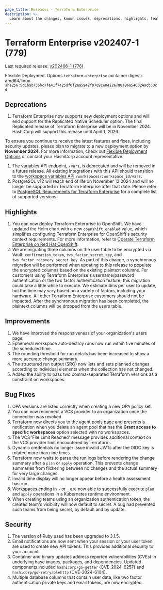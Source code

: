 ```yaml
---
page_title: Releases - Terraform Enterprise
description: >-
  Learn about the changes, known issues, deprecations, highlights, features, improvements, bug fixes, and security fixes for the v202407-1 (779) release.
---
```


# Terraform Enterprise v202407-1 (779)

Last required release: [v202406-1 (776)](/terraform/enterprise/releases/2024/v202406-1)

Flexible Deployment Options `terraform-enterprise` container digest: amd64/linux `sha256:5d1bab736bc7fe41f7425df0f2ea5942f97091e8422e788a86a540324acb50cd`


## Deprecations
1. Terraform Enterprise now supports new deployment options and will end support for the Replicated Native Scheduler option. The final Replicated release of Terraform Enterprise will be in November 2024. HashiCorp will support this release until April 1, 2026.

  To ensure you continue to receive the latest features and fixes, including security updates, please plan to migrate to a new deployment option by **November 2024**. For more information, check out [Flexible Deployment Options](/terraform/enterprise/flexible-deployments/) or contact your HashiCorp account representative.
1. The variables API endpoint, `/vars`, is deprecated and will be removed in a future release. All existing integrations with this API should transition to the [workspace variables API](/terraform/cloud-docs/api-docs/workspace-variables) `/workspaces/:workspace_id/vars`.
1. PostgreSQL v12 will reach end of life on November 12 2024 and will no longer be supported in Terraform Enterprise after that date. Please refer to [PostgreSQL Requirements for Terraform Enterprise](/terraform/enterprise/flexible-deployments/install/requirements/data-storage/postgres-requirements) for a complete list of supported versions.

## Highlights
1. You can now deploy Terraform Enterprise to OpenShift. We have updated the Helm chart with a new `openshift.enabled` value, which simplifies configuring Terraform Enterprise for OpenShift's security context requirements. For more information, refer to [Operate Terraform Enterprise on Red Hat OpenShift](/terraform/enterprise/flexible-deployments/install/kubernetes/openshift).
1. We are migrating three columns on the user table to be encrypted via Vault: `confirmation_token`, `two_factor_secret_key`, and `two_factor_recovery_secret_key`. As part of this change, a synchronous migration will be performed when updating to this release to populate the encrypted columns based on the existing plaintext columns. For customers using Terraform Enterprise's username/password authentication or the two factor authentication feature, this migration could take a little while to execute. We estimate 4ms per user to update, but the time may vary based on a variety of factors, including your hardware. All other Terraform Enterprise customers should not be impacted. After the synchronous migration has been completed, the plaintext columns will be dropped from the users table.

## Improvements
1. We have improved the responsiveness of your organization's users page.
1. Ephemeral workspace auto-destroy runs now run within five minutes of the scheduled time.
1. The rounding threshold for run details has been increased to show a more accurate change summary.
1. The structured run output (SRO) now lists and sets planned changes according to individual elements when the collection has not changed.
1. Added the ability to pass two comma-separated Terraform versions as a constraint on workspaces.


## Bug Fixes

1. OPA versions are listed correctly when creating a new OPA policy set.
1. You can now reconnect a VCS provider to an organization once the connection was revoked.
1. Terraform now directs you to the agent pools page and presents a notification when you delete an agent pool that has the **Grant access to specific workspaces** option selected with no workspaces.
1. The VCS 'File Limit Reached' message provides additional context on the VCS provider limit encountered by Terraform.
1. Dynamic credentials no longer issue invalid JWTs after the OIDC key is rotated more than nine times.
1. Terraform now waits to parse the run logs before rendering the change summary after a `plan` or `apply` operation. This prevents change summaries from flickering between no changes and the actual summary for very large changes.
1. Invalid time display will no longer appear before a health assessment has run.
1. Workspaces ending in `-` or `_` are now able to successfully execute `plan` and `apply` operations in a Kubernetes runtime environment.
1. When creating teams using an organization authentication token, the created team's visibility will now default to secret. A bug had prevented such teams from being secret, by default and by update.

## Security

1. The version of Ruby used has been upgraded to 3.1.5.
1. Email notifications are now sent when your session or your user token are used to create new API tokens.  This provides additional security to your account.
1. Container and binary updates address reported vulnerabilities (CVEs) in underlying base images, packages, and dependencies. Updated components included `hashicorp/go-getter` (CVE-2024-6257) and `hashicorp/go-retryablehttp` (CVE-2024-6104).
1. Multiple database columns that contain user data, like two factor authentication private keys and email tokens, are now encrypted.
